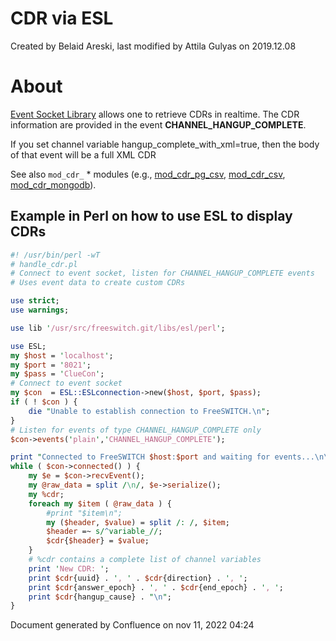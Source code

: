 
# CDR via ESL 

 Created by  Belaid Areski, last modified by  Attila Gulyas on 2019.12.08

# About

[Event Socket Library](../../Client-and-Developer-Interfaces/Event-Socket-Library/index.mdx#-new-) allows one to retrieve CDRs in realtime. The CDR information are provided in the event **CHANNEL\_HANGUP\_COMPLETE**.

If you set channel variable hangup\_complete\_with\_xml=true, then the body of that event will be a full XML CDR

  
See also `mod_cdr_` \* modules (e.g., [mod\_cdr\_pg\_csv](../../Modules/mod_cdr_pg_csv_6587338.mdx#about), [mod\_cdr\_csv](../../Modules/mod_cdr_csv_6587322.mdx#legs), [mod\_cdr\_mongodb](../../Modules/mod_cdr_mongodb_3965094.mdx#about)). 

## Example in Perl on how to use ESL to display CDRs

```perl
#! /usr/bin/perl -wT
# handle_cdr.pl
# Connect to event socket, listen for CHANNEL_HANGUP_COMPLETE events
# Uses event data to create custom CDRs

use strict;
use warnings;

use lib '/usr/src/freeswitch.git/libs/esl/perl';

use ESL;
my $host = 'localhost';
my $port = '8021';
my $pass = 'ClueCon';
# Connect to event socket
my $con  = ESL::ESLconnection->new($host, $port, $pass);
if ( ! $con ) {
    die "Unable to establish connection to FreeSWITCH.\n";
}
# Listen for events of type CHANNEL_HANGUP_COMPLETE only
$con->events('plain','CHANNEL_HANGUP_COMPLETE');

print "Connected to FreeSWITCH $host:$port and waiting for events...\n\n";
while ( $con->connected() ) {
    my $e = $con->recvEvent();
    my @raw_data = split /\n/, $e->serialize();
    my %cdr;
    foreach my $item ( @raw_data ) {
        #print "$item\n";
        my ($header, $value) = split /: /, $item;
        $header =~ s/^variable_//;
        $cdr{$header} = $value;
    }
    # %cdr contains a complete list of channel variables
    print 'New CDR: ';
    print $cdr{uuid} . ', ' . $cdr{direction} . ', ';
    print $cdr{answer_epoch} . ', ' . $cdr{end_epoch} . ', ';
    print $cdr{hangup_cause} . "\n";
}
```

Document generated by Confluence on nov 11, 2022 04:24
